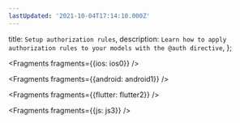 ```yaml
---
lastUpdated: '2021-10-04T17:14:10.000Z'
---
```

  title: `Setup authorization rules`,
  description: `Learn how to apply authorization rules to your models with the @auth directive`,
};


<Fragments fragments={{ios: ios0}} />


<Fragments fragments={{android: android1}} />


<Fragments fragments={{flutter: flutter2}} />


<Fragments fragments={{js: js3}} />
